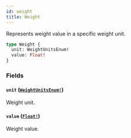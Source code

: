 ```yaml
---
id: weight
title: Weight
---
```


Represents weight value in a specific weight unit.

```graphql
type Weight {
  unit: WeightUnitsEnum!
  value: Float!
}
```

### Fields

#### `unit` ([`WeightUnitsEnum!`](../../../developer/api-reference/enums/weight-units-enum))

Weight unit.

#### `value` ([`Float!`](../../../developer/api-reference/scalars/float))

Weight value.
